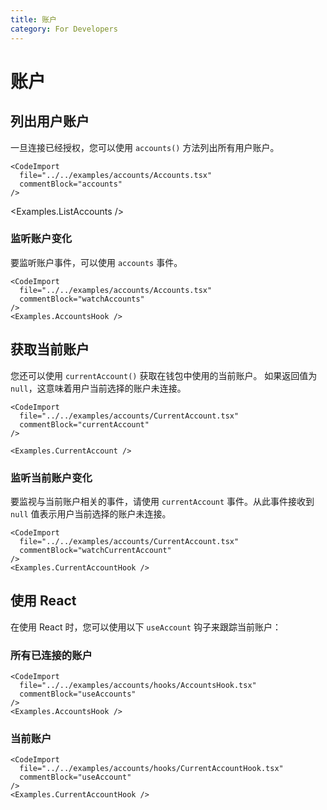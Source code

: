 ```yaml
---
title: 账户
category: For Developers
---
```


# 账户

## 列出用户账户

一旦连接已经授权，您可以使用 `accounts()` 方法列出所有用户账户。

```tsx
<CodeImport
  file="../../examples/accounts/Accounts.tsx"
  commentBlock="accounts"
/>
```

<Examples.ListAccounts />

### 监听账户变化

要监听账户事件，可以使用 `accounts` 事件。

```tsx
<CodeImport
  file="../../examples/accounts/Accounts.tsx"
  commentBlock="watchAccounts"
/>
<Examples.AccountsHook />
```

## 获取当前账户

您还可以使用 `currentAccount()` 获取在钱包中使用的当前账户。
如果返回值为 `null`，这意味着用户当前选择的账户未连接。

```tsx
<CodeImport
  file="../../examples/accounts/CurrentAccount.tsx"
  commentBlock="currentAccount"
/>

<Examples.CurrentAccount />
```

### 监听当前账户变化

要监视与当前账户相关的事件，请使用 `currentAccount` 事件。从此事件接收到 `null` 值表示用户当前选择的账户未连接。

```tsx
<CodeImport
  file="../../examples/accounts/CurrentAccount.tsx"
  commentBlock="watchCurrentAccount"
/>
<Examples.CurrentAccountHook />
```

## 使用 React

在使用 React 时，您可以使用以下 `useAccount` 钩子来跟踪当前账户：

### 所有已连接的账户

```tsx
<CodeImport
  file="../../examples/accounts/hooks/AccountsHook.tsx"
  commentBlock="useAccounts"
/>
<Examples.AccountsHook />
```

### 当前账户

```tsx
<CodeImport
  file="../../examples/accounts/hooks/CurrentAccountHook.tsx"
  commentBlock="useAccount"
/>
<Examples.CurrentAccountHook />
```
